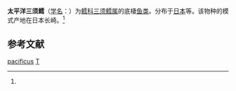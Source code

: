 {{Speciesbox
| genus = Gaidropsarus
| species = pacificus
| authority = (Temminck et Schlegel, 1842)<ref name='id6757'>{{cite web| url =http://www.bioinfo.cn/db05/BjdwSpecies.php?action=view&id=6757| title =太平洋三须岩鳕| work =《中国动物物种编目数据库》| publisher =中国科学院微生物研究所| author =中国科学院动物研究所| accessdate =2009-04-11| deadurl =yes| archiveurl =https://web.archive.org/web/20160305034847/http://www.bioinfo.cn/db05/BjdwSpecies.php?action=view&id=6757| archivedate =2016-03-05}}</ref>
}}

'''太平洋三须鳕'''（[[学名|学名]]：{{lang|la|''Gaidropsarus pacificus''}}）为[[鳕科|鳕科]][[三须鳕属|三须鳕属]]的底棲[[鱼类|鱼类]]。分布于[[日本|日本]]等。该物种的模式产地在日本长崎。<ref name='id6757'/>

== 参考文献 ==
{{reflist}}

{{Taxonbar|from=Q1007349}}

[[Category:三鬚鱈屬|pacificus]]
[[Category:1842年描述的鱼类|T]]


{{鳕形目小作品}}